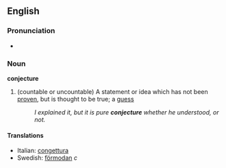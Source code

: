 ==English==
===Pronunciation===
*{{audio|en-us-conjecture.ogg|Audio (US)}}

===Noun===
'''conjecture'''
#(countable or uncountable) A statement or idea which has not been [[proven]], but is thought to be true; a [[guess]]
#:''I explained it, but it is pure '''conjecture''' whether he understood, or not.''

====Translations====
*Italian: [[congettura]]
*Swedish: [[förmodan]] ''c''